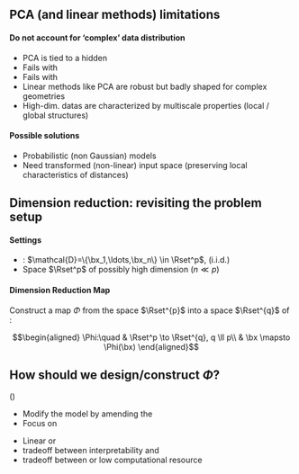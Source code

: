 ## PCA (and linear methods) limitations

#### Do not account for 'complex' data distribution

  - PCA is tied to a hidden \alert{\bf Gaussian assumption}
  - Fails with \alert{\bf Count data}
  - Fails with \alert{\bf Skew data}
  - Linear methods like PCA are robust but badly shaped for complex geometries
  - High-dim. datas are characterized by multiscale properties (local / global structures)

#### Possible solutions

  - Probabilistic (non Gaussian) models
  - Need transformed (non-linear) input space (preserving local characteristics of distances)

## Dimension reduction: revisiting the problem setup

#### Settings

  - \alert{Training data} : $\mathcal{D}=\{\bx_1,\ldots,\bx_n\} \in \Rset^p$,   (i.i.d.)
  - Space $\Rset^p$ of possibly high dimension $(n \ll p)$
 

#### Dimension Reduction Map

Construct a map $\Phi$ from the space $\Rset^{p}$ into a space $\Rset^{q}$ of \alert{smaller dimension}:

$$\begin{aligned}
\Phi:\quad & \Rset^p \to \Rset^{q}, q \ll p\\
& \bx \mapsto \Phi(\bx)
\end{aligned}$$

## How should we design/construct $\Phi$?

\paragraph{Geometrical approach} (\emphase{see slides on PCA})


\paragraph{Idea to go beyond linear approaches}

  - Modify the model by amending the \emphase{reconstruction error}
  - Focus on \emphase{Relationship preservation}

\paragraph{Form of the map $\Phi$}

  -  Linear or \emphase{non-linear ?}
  - tradeoff between  interpretability and \emphase{versatility ?}
  - tradeoff between  \emphase{high} or low computational resource

